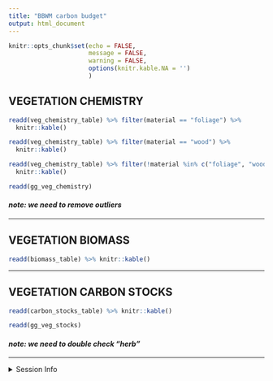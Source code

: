 ```yaml
---
title: "BBWM carbon budget"
output: html_document
---
```


```r
knitr::opts_chunk$set(echo = FALSE,
                      message = FALSE,
                      warning = FALSE,
                      options(knitr.kable.NA = '')
                      )
```

## VEGETATION CHEMISTRY

```r
readd(veg_chemistry_table) %>% filter(material == "foliage") %>% 
  knitr::kable() 
```

```r
readd(veg_chemistry_table) %>% filter(material == "wood") %>% 
  knitr::kable() 
```

```r
readd(veg_chemistry_table) %>% filter(!material %in% c("foliage", "wood")) %>% 
  knitr::kable() 
```


```r
readd(gg_veg_chemistry)
```

#### *note: we need to remove outliers*


---

## VEGETATION BIOMASS
```r
readd(biomass_table) %>% knitr::kable()
```

---


## VEGETATION CARBON STOCKS
```r
readd(carbon_stocks_table) %>% knitr::kable()
```


```r
readd(gg_veg_stocks)
```

#### *note: we need to double check "herb"*


---

<details>
  <summary>Session Info</summary>
  
  Date run: `r Sys.Date()`

Session Info:
```r
sessionInfo()
```

  
  
</details>

